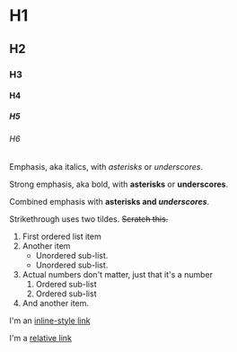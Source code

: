 # H1
## H2
### H3
#### H4
##### H5
###### H6

Emphasis, aka italics, with *asterisks* or _underscores_.

Strong emphasis, aka bold, with **asterisks** or __underscores__.

Combined emphasis with **asterisks and _underscores_**.

Strikethrough uses two tildes. <s>Scratch this.</s>

1. First ordered list item
2. Another item
    - Unordered sub-list.
    - Unordered sub-list.
1. Actual numbers don't matter, just that it's a number
    1. Ordered sub-list
    1. Ordered sub-list
4. And another item.

I'm an [inline-style link](https://www.google.com)

I'm a [relative link](../blob/master/LICENSE)
